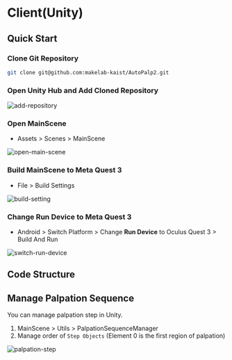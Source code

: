 
# Client(Unity)

## Quick Start

<Steps>

### Clone Git Repository

```bash copy
git clone git@github.com:makelab-kaist/AutoPalp2.git
```

### Open **Unity Hub** and Add Cloned Repository

![add-repository](/img/autopalp2/add-repository.png)

### Open MainScene

- Assets > Scenes > MainScene

![open-main-scene](/img/autopalp2/open-main-scene.png)

### Build MainScene to Meta Quest 3

- File > Build Settings

![build-setting](/img/autopalp2/build-setting.png)

### Change Run Device to Meta Quest 3

- Android > Switch Platform > Change **Run Device** to Oculus Quest 3 > Build And Run

![switch-run-device](/img/autopalp2/switch-run-device.png)

</Steps>

## Code Structure

<FileTree>
  <FileTree.Folder name="Assets" defaultOpen>
    <FileTree.Folder name="Scripts" defaultOpen>
      <FileTree.File name="AbdomenUISizeController.cs" />
      <FileTree.File name="AbdominalRegionLineDrawer.cs" />
      <FileTree.File name="GameObjectToggler.cs" />
      <FileTree.File name="PainScaleDisplay.cs" />
      <FileTree.File name="PalpationSequenceManager.cs" />
      <FileTree.File name="WebSocketPatientTokenManager.cs" />
    </FileTree.Folder>
    <FileTree.Folder name="Abdomen Interface">
      <FileTree.File name="interface.fbx" />
    </FileTree.Folder>
    <FileTree.Folder name="Audio">
      <FileTree.File name="AdjustSize.mp3" />
      <FileTree.File name="Finish.mp3" />
      <FileTree.File name="Palpation.mp3" />
      <FileTree.File name="TurnOn.mp3" />
    </FileTree.Folder>
    <FileTree.Folder name="Hand Gesture">
      <FileTree.File name="AutoPalp Grab Hand Pose.asset" />
      <FileTree.File name="AutoPalp Grab Hand Shape.asset" />
    </FileTree.Folder>
    <FileTree.Folder name="Images">
      <FileTree.File name="VAS.png" />
    </FileTree.Folder>
    <FileTree.Folder name="Materials">
      <FileTree.File name="Abdomen.mat" />
      <FileTree.File name="Black.mat" />
      <FileTree.File name="Default White.mat" />
      <FileTree.File name="Nine Region Blue.mat" />
      <FileTree.File name="Nine Region White.mat" />
      <FileTree.File name="Transparent.mat" />
    </FileTree.Folder>
    <FileTree.Folder name="Scenes">
      <FileTree.File name="MainScene.unity" />
    </FileTree.Folder>
  </FileTree.Folder>
</FileTree>

## Manage Palpation Sequence

<Callout>
    You can manage palpation step in Unity.
</Callout>

1. MainScene > Utils > PalpationSequenceManager
2. Manage order of `Step Objects` (Element 0 is the first region of palpation)

![palpation-step](/img/autopalp2/palpation-step.png)
